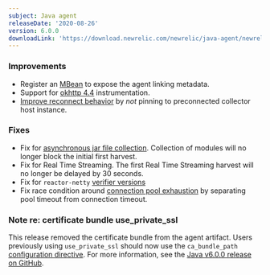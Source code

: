 ```yaml
---
subject: Java agent
releaseDate: '2020-08-26'
version: 6.0.0
downloadLink: 'https://download.newrelic.com/newrelic/java-agent/newrelic-agent/6.0.0/'
---
```


### Improvements

* Register an [MBean](https://github.com/newrelic/newrelic-java-agent/pull/28) to expose the agent linking metadata.
* Support for [okhttp 4.4](https://github.com/newrelic/newrelic-java-agent/pull/16) instrumentation.
* [Improve reconnect behavior](https://github.com/newrelic/newrelic-java-agent/pull/14) by _not_ pinning to preconnected collector host instance.

### Fixes

* Fix for [asynchronous jar file collection](https://github.com/newrelic/newrelic-java-agent/pull/20). Collection of modules will no longer block the initial first harvest.
* Fix for Real Time Streaming. The first Real Time Streaming harvest will no longer be delayed by 30 seconds.
* Fix for `reactor-netty` [verifier versions](https://github.com/newrelic/newrelic-java-agent/pull/15)
* Fix race condition around [connection pool exhaustion](https://github.com/newrelic/newrelic-java-agent/pull/25) by separating pool timeout from connection timeout.

### Note re: certificate bundle use_private_ssl

This release removed the certificate bundle from the agent artifact. Users previously using `use_private_ssl` should now use the `ca_bundle_path` [configuration directive](https://docs.newrelic.com/docs/agents/java-agent/configuration/java-agent-configuration-config-file). For more information, see the [Java v6.0.0 release on GitHub](https://github.com/newrelic/newrelic-java-agent/releases/tag/v6.0.0).
